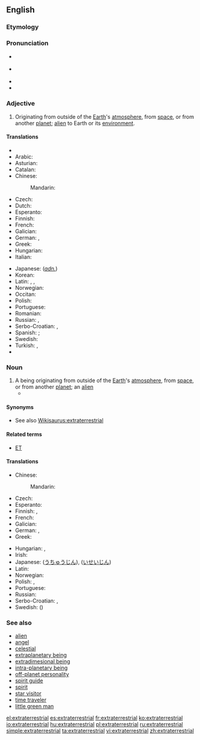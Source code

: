==English==

{{wikipedia}}

===Etymology===
{{prefix|extra|terrestrial}}

===Pronunciation===
* {{a|Canada}} {{IPA|/ˌɛkstrətɚˈɛstriəl/}}
* {{a|UK}} {{IPA|/ˌɛk.stɹə.təˈɹɛst.ɹi.əl/}}
* {{audio|en-ca-synth-extraterrestrial.ogg|CA synth}}
* {{hyphenation|extra|terrestrial}}

===Adjective===
{{en-adj}}

# Originating from outside of the [[Earth]]'s [[atmosphere]], from [[space]], or from another [[planet]]; [[alien]] to Earth or its [[environment]].

====Translations====
{{trans-top|originating from outside of the Earth}}
* {{trreq|af}}
* Arabic: {{t-|ar|قائم خارج الأرض|tr=qaa’im khaarij al-’arD|alt=قائِمٌ خارِجَ الأرْض|sc=Arab}}
* Asturian: {{t-|ast|estraterrestre}}
* Catalan: {{t-|ca|extraterrestre}}
* Chinese:
*: Mandarin: {{t-|cmn|地球外|alt=地球外的|tr=dìqiúwài de|sc=Hani}}
* Czech: {{t-|cs|mimozemský|m}}
* Dutch: {{t+|nl|buitenaards}}
* Esperanto: {{t-|eo|ekstertera}}
* Finnish: {{t+|fi|avaruus|alt=avaruus-}}
* French: {{t+|fr|extraterrestre}}
* Galician: {{t+|gl|extraterrestre}}
* German: {{t+|de|außerirdisch}}, {{t+|de|extraterrestrisch}}
* Greek: {{t+|el|εξωγήινος|m|tr=exogíinos}}
* Hungarian: {{t+|hu|földönkívüli}}
* Italian: {{t-|it|extraterrestre|m|f}}
{{trans-mid}}
* Japanese: (''[[adnominal|adn.]]'') {{t-|ja|地球外|tr=ちきゅうがい, chikyūgai|sc=Jpan}}
* Korean: {{t-|ko|지구밖|tr=jigubakk|sc=Kore}}
* Latin: {{t-|la|extraterrestrialis}} {{qualifier|Modern Latin}}, {{t-|la|extraterrestris}} {{qualifier|Modern Latin}}, {{t-|la|extra terram}} {{qualifier|Classical Latin}}
* Norwegian: {{t-|no|utenomjordisk}}
* Occitan: {{t-|oc|extraterrèstre}}
* Polish: {{t-|pl|pozaziemski}}
* Portuguese: {{t-|pt|extraterrestre}}
* Romanian: {{t-|ro|extraterestru}}
* Russian: {{t+|ru|инопланетный|tr=inoplanétnyj}}, {{t+|ru|внеземной|tr=vnezemnój}}
* Serbo-Croatian: {{t-|sh|vanzemaljski}},  {{t-|sh|izvanzemaljski}}
* Spanish: {{t+|es|extraterrestre}}; {{t+|es|alienígena}}
* Swedish: {{t+|sv|utomjordisk}}
* Turkish: {{t+|tr|uzaylı}},  {{t-|tr|dünya dışı}}
* {{trreq|vi}}
{{trans-bottom}}

===Noun===
{{en-noun}}

# A being originating from outside of the [[Earth]]'s [[atmosphere]], from [[space]], or from another [[planet]]; an [[alien]]
#* {{quote-news
|year=2012
|date=May 24
|author=Nathan Rabin
|title=Film: Reviews: Men In Black 3
|work=The Onion AV Club
|url=http://www.avclub.com/articles/men-in-black-3,75576/
|page=
|passage=Smith returns in Men In Black 3 as a veteran agent of a secret organization dedicated to policing the earth’s many '''extraterrestrials'''. }}

====Synonyms====
* See also [[Wikisaurus:extraterrestrial]]

====Related terms====
* [[ET]]

====Translations====
{{trans-top|being originating from outside of the Earth}}
* Chinese:
*: Mandarin: {{t|cmn|外星人|tr=wàixīngrén|sc=Hani}}
* Czech: {{t+|cs|mimozemšťan|m}}
* Esperanto: {{t-|eo|eksterterano}}
* Finnish: {{t+|fi|avaruusolento}}, {{t-|fi|avaruusolio}}
* French: {{t+|fr|extraterrestre|m|f}}
* Galician: {{t+|gl|extraterrestre|m}}
* German: {{t-|de|Außerirdischer|m}}, {{t-|de|Außerirdische|f}}
* Greek: {{t+|el|εξωγήινος|m|tr=exogíinos}}
{{trans-mid}}
* Hungarian: {{t+|hu|földönkívüli}}, {{t-|hu|űrlény}}
* Irish: {{t-|ga|eachtardhomhandach|m}}
* Japanese: {{t-|ja|宇宙人|tr=uchūjin}} ([[うちゅうじん]]), {{t-|ja|異星人|tr=iseijin}} ([[いせいじん]])
* Latin: {{t-|la|ens extra terram|m|f|n}}
* Norwegian: {{t-|no|utenomjordisk skapning|m}}
* Polish: {{t+|pl|kosmita|m}}, {{t+|pl|kosmitka|f}}
* Portuguese: {{t-|pt|extraterrestre|m|f}}
* Russian: {{t+|ru|инопланетянин|m|tr=inoplanetjánin}}
* Serbo-Croatian: {{t-|sh|vanzemaljac|m}},  {{t-|sh|izvanzemaljac|m}}
* Swedish: {{t+|sv|utomjording|n}} ({{t-|sv|utomjordling}})
{{trans-bottom}}

===See also===
* [[alien]]
* [[angel]]
* [[celestial]]
* [[extraplanetary being]]
* [[extradimesional being]]
* [[intra-planetary being]]
* [[off-planet personality]]
* [[spirit guide]]
* [[spirit]]
* [[star visitor]]
* [[time traveler]]
* [[little green man]]

[[el:extraterrestrial]]
[[es:extraterrestrial]]
[[fr:extraterrestrial]]
[[ko:extraterrestrial]]
[[io:extraterrestrial]]
[[hu:extraterrestrial]]
[[pl:extraterrestrial]]
[[ru:extraterrestrial]]
[[simple:extraterrestrial]]
[[ta:extraterrestrial]]
[[vi:extraterrestrial]]
[[zh:extraterrestrial]]